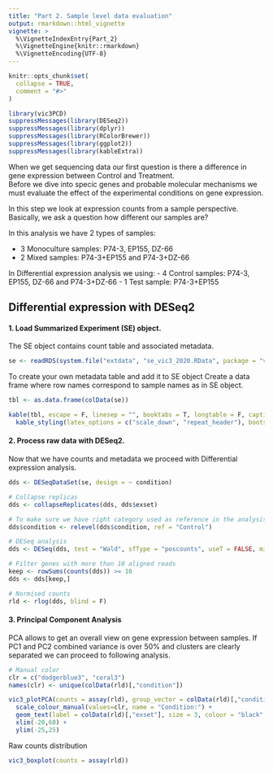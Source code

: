 ```yaml
---
title: "Part 2. Sample level data evaluation"
output: rmarkdown::html_vignette
vignette: >
  %\VignetteIndexEntry{Part_2}
  %\VignetteEngine{knitr::rmarkdown}
  %\VignetteEncoding{UTF-8}
---
```


```r
knitr::opts_chunk$set(
  collapse = TRUE,
  comment = "#>"
)
```

```r
library(vic3PCD)
suppressMessages(library(DESeq2))
suppressMessages(library(dplyr))
suppressMessages(library(RColorBrewer))
suppressMessages(library(ggplot2))
suppressMessages(library(kableExtra))
```



When we get sequencing data our first question is there a difference in gene expression between Control and Treatment.  
Before we dive into specic genes and probable molecular mechanisms we must evaluate the effect of the experimental conditions on gene expression.  

In this step we look at expression counts from a sample perspective. Basically, we ask a question how different our samples are?

In this analysis we have 2 types of samples:

- 3 Monoculture samples: P74-3, EP155, DZ-66
- 2 Mixed samples: P74-3+EP155 and P74-3+DZ-66

In Differential expression analysis we using:
- 4 Control samples: P74-3, EP155, DZ-66 and P74-3+DZ-66
- 1 Test sample: P74-3+EP155

## Differential expression with DESeq2

#### 1. Load Summarized Experiment (SE) object.  

The SE object contains count table and associated metadata. 
```r
se <- readRDS(system.file("extdata", "se_vic3_2020.RData", package = "vic3PCD"))

```

To create your own metadata table and add it to SE object Create a data frame where row names correspond to sample names as in SE object.
```r
tbl <- as.data.frame(colData(se))

kable(tbl, escape = F, linesep = "", booktabs = T, longtable = F, caption = "Summarized Experiment Metadata") %>%
  kable_styling(latex_options = c("scale_down", "repeat_header"), bootstrap_options = c("condensed"), font_size = 12, full_width = F)
```


#### 2. Process raw data with DESeq2.  
Now that we have counts and metadata we proceed with Differential expression analysis.

```r
dds <- DESeqDataSet(se, design = ~ condition)

# Collapse replicas
dds <- collapseReplicates(dds, dds$exset)

# To make sure we have right category used as reference in the analysis
dds$condition <- relevel(dds$condition, ref = "Control")

# DESeq analysis
dds <- DESeq(dds, test = "Wald", sfType = "poscounts", useT = FALSE, minReplicatesForReplace = 7)

# Filter genes with more than 10 aligned reads
keep <- rowSums(counts(dds)) >= 10
dds <- dds[keep,]

# Normised counts
rld <- rlog(dds, blind = F)
```

#### 3. Principal Component Analysis

PCA allows to get an overall view on gene expression between samples. If PC1 and PC2 combined variance is over 50% and clusters are clearly separated we can proceed to following analysis. 
```r
# Manual color
clr = c("dodgerblue3", "coral3")
names(clr) <- unique(colData(rld)[,"condition"])

vic3_plotPCA(counts = assay(rld), group_vector = colData(rld)[,"condition"]) +
  scale_colour_manual(values=clr, name = "Condition:") +
  geom_text(label = colData(rld)[,"exset"], size = 3, colour = "black", fontface = "italic", hjust = 0, nudge_x = 3) +
  xlim(-20,60) +
  ylim(-25,25) 
```
Raw counts distribution

```r
vic3_boxplot(counts = assay(rld))
```


